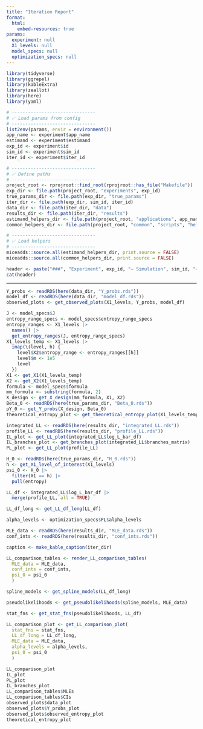 ```yaml
---
title: "Iteration Report"
format: 
  html:
    embed-resources: true
params:
  experiment: null
  X1_levels: null
  model_specs: null
  optimization_specs: null
---
```


```r
library(tidyverse)
library(ggrepel)
library(kableExtra)
library(zeallot)
library(here)
library(yaml)

# -------------------------------
# ✅ Load params from config
# -------------------------------
list2env(params, envir = environment())
app_name <- experiment$app_name
estimand <- experiment$estimand
exp_id <- experiment$id
sim_id <- experiment$sim_id
iter_id <- experiment$iter_id

# -------------------------------
# ✅ Define paths
# -------------------------------
project_root <- rprojroot::find_root(rprojroot::has_file("Makefile"))
exp_dir <- file.path(project_root, "experiments", exp_id)
true_params_dir <- file.path(exp_dir, "true_params")
iter_dir <- file.path(exp_dir, sim_id, iter_id)
data_dir <- file.path(iter_dir, "data")
results_dir <- file.path(iter_dir, "results")
estimand_helpers_dir <- file.path(project_root, "applications", app_name, estimand, "scripts", "helpers")
common_helpers_dir <- file.path(project_root, "common", "scripts", "helpers")

# -------------------------------
# ✅ Load helpers
# -------------------------------
miceadds::source.all(estimand_helpers_dir, print.source = FALSE)
miceadds::source.all(common_helpers_dir, print.source = FALSE)
```

```r
header <- paste("###", "Experiment", exp_id, "— Simulation", sim_id, "— Iteration", iter_id)
cat(header)
```

---

```r
Y_probs <- readRDS(here(data_dir, "Y_probs.rds"))
model_df <- readRDS(here(data_dir, "model_df.rds"))
observed_plots <- get_observed_plots(X1_levels, Y_probs, model_df)
```

```r
J <- model_specs$J
entropy_range_specs <- model_specs$entropy_range_specs
entropy_ranges <- X1_levels |>
  names() |>
  get_entropy_ranges(J, entropy_range_specs)
X1_levels_temp <- X1_levels |>
  imap(\(level, h) {
    level$X2$entropy_range <- entropy_ranges[[h]]
    level$m <- 1e5
    level
  })
X1 <- get_X1(X1_levels_temp)
X2 <- get_X2(X1_levels_temp)
formula <- model_specs$formula
mm_formula <- substring(formula, 2)
X_design <- get_X_design(mm_formula, X1, X2)
Beta_0 <- readRDS(here(true_params_dir, "Beta_0.rds"))
pY_0 <- get_Y_probs(X_design, Beta_0)
theoretical_entropy_plot <- get_theoretical_entropy_plot(X1_levels_temp, pY_0)
```

```r
integrated_LL <- readRDS(here(results_dir, "integrated_LL.rds"))
profile_LL <- readRDS(here(results_dir, "profile_LL.rds"))
IL_plot <- get_LL_plot(integrated_LL$log_L_bar_df)
IL_branches_plot <- get_branches_plot(integrated_LL$branches_matrix)
PL_plot <- get_LL_plot(profile_LL)
```

```r
H_0 <- readRDS(here(true_params_dir, "H_0.rds"))
h <- get_X1_level_of_interest(X1_levels)
psi_0 <- H_0 |>
  filter(X1 == h) |>
  pull(entropy)

LL_df <- integrated_LL$log_L_bar_df |>
  merge(profile_LL, all = TRUE)

LL_df_long <- get_LL_df_long(LL_df)

alpha_levels <- optimization_specs$PL$alpha_levels

MLE_data <- readRDS(here(results_dir, "MLE_data.rds"))
conf_ints <- readRDS(here(results_dir, "conf_ints.rds"))

caption <- make_kable_caption(iter_dir)

LL_comparison_tables <- render_LL_comparison_tables(
  MLE_data = MLE_data,
  conf_ints = conf_ints,
  psi_0 = psi_0
  )

spline_models <- get_spline_models(LL_df_long)

pseudolikelihoods <- get_pseudolikelihoods(spline_models, MLE_data)

stat_fns <- get_stat_fns(pseudolikelihoods, LL_df)

LL_comparison_plot <- get_LL_comparison_plot(
  stat_fns = stat_fns,
  LL_df_long = LL_df_long,
  MLE_data = MLE_data,
  alpha_levels = alpha_levels,
  psi_0 = psi_0
  )
```

```r
LL_comparison_plot
IL_plot
PL_plot
IL_branches_plot
LL_comparison_tables$MLEs
LL_comparison_tables$CIs
observed_plots$data_plot
observed_plots$Y_probs_plot
observed_plots$observed_entropy_plot
theoretical_entropy_plot
```

